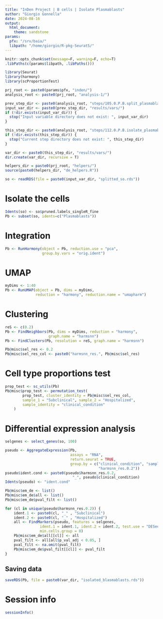 ```yaml
---
title: "InDen Project | B cells | Isolate Plasmablasts"
author: "Giorgio Gonnella"
date: 2024-08-16
output:
  html_document:
    theme: sandstone
params:
  pfx: "/srv/baia/"
  libpath: "/home/giorgio/R-pkg-Seurat5/"
---
```


```r
knitr::opts_chunk$set(message=F, warning=F, echo=T)
.libPaths(c(params$libpath, .libPaths()))

library(Seurat)
library(harmony)
library(scProportionTest)

prj_root <- paste0(params$pfx, "inden/")
analysis_root <- paste0(prj_root, "analysis-1/")

prev_step_dir <- paste0(analysis_root, "steps/105.0.P.B.split_plasmablasts/")
input_var_dir <- paste0(prev_step_dir, "results/vars/")
if (!dir.exists(input_var_dir)) {
  stop("Input variable directory does not exist: ", input_var_dir)
}

this_step_dir <- paste0(analysis_root, "steps/112.0.P.B.isolate_plasmablasts/")
if (!dir.exists(this_step_dir)) {
  stop("Current step directory does not exist: ", this_step_dir)
}

var_dir <- paste0(this_step_dir, "results/vars/")
dir.create(var_dir, recursive = T)

helpers_dir = paste0(prj_root, "helpers/")
source(paste0(helpers_dir, "de_helpers.R"))
```

```r
so <- readRDS(file = paste0(input_var_dir, "splitted_so.rds"))
```

# Isolate the cells

```r
Idents(so) <- so$pruned.labels_singleR_fine
Pb <- subset(so, idents=c("Plasmablasts"))
```

# Integration

```r
Pb <- RunHarmony(object = Pb, reduction.use = "pca",
                 group.by.vars = "orig.ident")
```

# UMAP

```r
myDims <- 1:40
Pb <- RunUMAP(object = Pb, dims = myDims,
              reduction = "harmony", reduction.name = "umapharm")
```

# Clustering

```r
reS <- c(0.2)
Pb <- FindNeighbors(Pb, dims = myDims, reduction = "harmony",
                    graph.name = "harmsnn")
Pb <- FindClusters(Pb, resolution = reS, graph.name = "harmsnn")
```

```r
Pb@misc$sel_res <- 0.2
Pb@misc$sel_res_col <- paste0("harmsnn_res.", Pb@misc$sel_res)
```

# Cell type proportions test

```r
prop_test <- sc_utils(Pb)
Pb@misc$prop_test <- permutation_test(
        prop_test, cluster_identity = Pb@misc$sel_res_col,
        sample_1 = "Subclinical", sample_2 = "Hospitalized",
        sample_identity = "clinical_condition"
    )
```

# Differential expression analysis

```r
selgenes <- select_genes(so, 100)
```

```r
pseudo <- AggregateExpression(Pb,
                              assays = "RNA",
                              return.seurat = TRUE,
                              group.by = c("clinical_condition", "sample",
                                           "harmsnn_res.0.2"))
pseudo$ident.cond <- paste0(pseudo$harmsnn_res.0.2,
                               "_", pseudo$clinical_condition)
Idents(pseudo) <- "ident.cond"

Pb@misc$em_de <- list()
Pb@misc$em_de$all <- list()
Pb@misc$em_de$pval_filt <- list()

for (cl in unique(pseudo$harmsnn_res.0.2)) {
    ident.1 <- paste0(cl, "_" , "Subclinical")
    ident.2 <- paste0(cl, "_" , "Hospitalized")
    all <- FindMarkers(pseudo, features = selgenes,
                ident.1 = ident.1, ident.2 = ident.2, test.use = "DESeq2",
                min.cells.group = 0)
    Pb@misc$em_de$all[[cl]] <- all
    pval_filt <- all[all$p_val_adj < 0.05, ]
    pval_filt <- na.omit(pval_filt)
    Pb@misc$em_de$pval_filt[[cl]] <- pval_filt
}
```

## Saving data

```r
saveRDS(Pb, file = paste0(var_dir, "isolated_blasmablasts.rds"))
```
# Session info

```r
sessionInfo()
```
